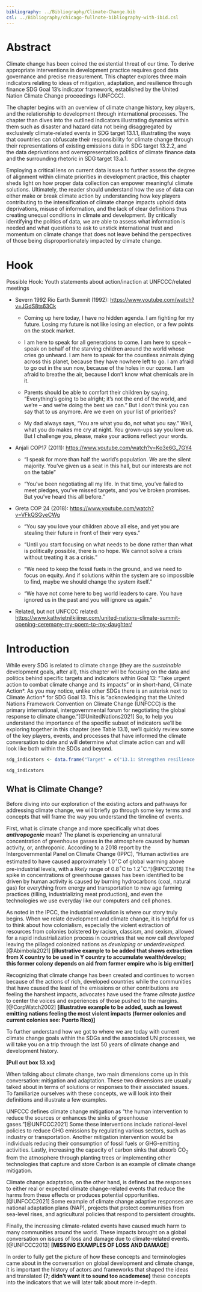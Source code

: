 ```yaml
---
bibliography: ../Bibliography/Climate-Change.bib
csl: ../Bibliography/chicago-fullnote-bibliography-with-ibid.csl
---
```


# Abstract

Climate change has been coined the existential threat of our time. To derive appropriate interventions in development practice requires good data governance and precise measurement. This chapter explores three main indicators relating to ideas of mitigation, adaptation, and resilience through finance SDG Goal 13’s indicator framework, established by the United Nation Climate Change proceedings (UNFCCC). 

The chapter begins with an overview of climate change history, key players, and the relationship to development through international processes. The chapter than dives into the outlined indicators illustrating dynamics within them such as disaster and hazard data not being disaggregated by exclusively climate-related events in SDG target 13.1.1, illustrating the ways that countries can obfuscate their responsibility for climate change through their representations of existing emissions data in SDG target 13.2.2, and the data deprivations and overrepresentation politics of climate finance data and the surrounding rhetoric in SDG target 13.a.1. 

Employing a critical lens on current data issues to further assess the degree of alignment within climate priorities in development practice, this chapter sheds light on how proper data collection can empower meaningful climate solutions. Ultimately, the reader should understand how the use of data can either make or break climate action by understanding how key players contributing to the intensification of climate change impacts uphold data deprivations, misuse of information, and the lack of clear definitions thus creating unequal conditions in climate and development. By critically identifying the politics of data, we are able to assess what information is needed and what questions to ask to unstick international trust and momentum on climate change that does not leave behind the perspectives of those being disproportionately impacted by climate change. 

# Hook

Possible Hook: Youth statements about action/inaction at UNFCCC/related meetings

-   Severn 1992 Rio Earth Summit (1992): <https://www.youtube.com/watch?v=JGdS8ts63Ck>

    -   Coming up here today, I have no hidden agenda. I am fighting for my future. Losing my future is not like losing an election, or a few points on the stock market.

    -   I am here to speak for all generations to come. I am here to speak -- speak on behalf of the starving children around the world whose cries go unheard. I am here to speak for the countless animals dying across this planet, because they have nowhere left to go. I am afraid to go out in the sun now, because of the holes in our ozone. I am afraid to breathe the air, because I don't know what chemicals are in it.

    -   Parents should be able to comfort their children by saying, "Everything's going to be alright; it's not the end of the world, and we're -- and we're doing the best we can." But I don't think you can say that to us anymore. Are we even on your list of priorities?

    -   My dad always says, "You are what you do, not what you say." Well, what you do makes me cry at night. You grown-ups say you love us. But I challenge you, please, make your actions reflect your words.

-   Anjali COP17 (2011): <https://www.youtube.com/watch?v=Ko3e6G_7GY4>

    -   "I speak for more than half the world's population. We are the silent majority. You've given us a seat in this hall, but our interests are not on the table"

    -   "You've been negotiating all my life. In that time, you've failed to meet pledges, you've missed targets, and you've broken promises. But you've heard this all before."

-   Greta COP 24 (2018): <https://www.youtube.com/watch?v=VFkQSGyeCWg>

    -   "You say you love your children above all else, and yet you are stealing their future in front of their very eyes."

    -   "Until you start focusing on what needs to be done rather than what is politically possible, there is no hope. We cannot solve a crisis without treating it as a crisis."

    -   "We need to keep the fossil fuels in the ground, and we need to focus on equity. And if solutions within the system are so impossible to find, maybe we should change the system itself."

    -   "We have not come here to beg world leaders to care. You have ignored us in the past and you will ignore us again."

-   Related, but not UNFCCC related: <https://www.kathyjetnilkijiner.com/united-nations-climate-summit-opening-ceremony-my-poem-to-my-daughter/>

# Introduction

While every SDG is related to climate change (they are the *sustainable* development goals, after all), this chapter will be focusing on the data and politics behind specific targets and indicators within Goal 13: "Take urgent action to combat climate change and its impacts" or in short-hand, Climate Action\*. As you may notice, unlike other SDGs there is an asterisk next to Climate Action\* for SDG Goal 13. This is "acknowledging that the United Nations Framework Convention on Climate Change (UNFCCC) is the primary international, intergovernmental forum for negotiating the global response to climate change."[@UnitedNations2021] So, to help you understand the importance of the specific subset of indicators we'll be exploring together in this chapter (see Table 13.1), we'll quickly review some of the key players, events, and processes that have informed the climate conversation to date and will determine what climate action can and will look like both within the SDGs and beyond.




```r
sdg_indicators <- data.frame("Target" = c("13.1: Strengthen resilience and adaptive capacity to climate-related hazards and natural disasters in all countries", "13.2: Integrate climate change measures into national policies, strategies and planning", "13.a: Implement the commitment undertaken by developed-country parties to the United Nations Framework Convention on Climate Change to a goal of mobilizing jointly $100 billion annually by 2020 from all sources to address the needs of developing countries in the context of meaningful mitigation actions and transparency on implementation and fully operationalize the Green Climate Fund through its capitalization as soon as possible"), "Indicator" = c("13.1.1: Number of deaths, missing persons and directly affected persons attributed to disasters per 100,000 population", "13.2.2: Total greenhouse gas emissions per year", "13.a.1: Amounts provided and mobilized in United States dollars per year in relation to the continued existing collective mobilization goal of the $100 billion commitment through to 2025"))

sdg_indicators
```


## What is Climate Change?

Before diving into our exploration of the existing actors and pathways for addressing climate change, we will briefly go through some key terms and concepts that will frame the way you understand the timeline of events. 

First, what is climate change and more specifically what does ___anthropogenic___ mean? The planet is experiencing an unnatural concentration of greenhouse gasses in the atmosphere caused by human activity, or, anthroponic. According to a 2018 report by the Intergovernmental Panel on Climate Change (IPPC), "Human activities are estimated to have caused approximately 1.0$^\circ$C of global warming above pre-industrial levels, with a _likely_ range of 0.8$^\circ$C to 1.2$^\circ$C."[@IPCC2018] The spike in concentrations of greenhouse gasses has been identified to be driven by human activity is caused by burning hydrocarbons (coal, natural gas) for everything from energy and transportation to new age farming practices (tilling, industrializing meat production), and even the technologies we use everyday like our computers and cell phones. 

As noted in the IPCC, the industrial revolution is where our story truly begins. When we relate development and climate change, it is helpful for us to think about how colonialism, especially the violent extraction of resources from colonies bolstered by racism, classism, and sexism, allowed for a rapid industrialization process in countries that we now call _developed_ leaving the pillaged colonized nations as _developing_ or _underdeveloped_.[@Abimbola2021]  __[illustrative example to be added that shows extraction from X country to be used in Y country to accumulate wealth/develop; this former colony depends on aid from former empire who is big emitter]__

Recognizing that climate change has been created and continues to worsen because of the actions of rich, developed countries while the communities that have caused the least of the emissions or other contributions are feeling the harshest impacts, advocates have used the frame _climate justice_ to center the voices and experiences of those pushed to the margins.[@CorpWatch2002] __[illustrative example to be added, such as lowest emitting nations feeling the most violent impacts (former colonies and current colonies see: Puerto Rico)]__ 

To further understand how we got to where we are today with current climate change goals within the SDGs and the associated UN processes, we will take you on a trip through the last 50 years of climate change and development history. 

__[Pull out box 13.xx]__ 


When talking about climate change, two main dimensions come up in this conversation: mitigation and adaptation. These two dimensions are usually talked about in terms of solutions or responses to their associated issues. To familiarize ourselves with these concepts, we will look into their definitions and illustrate a few examples.

UNFCCC defines climate change mitigation as "the human intervention to reduce the sources or enhances the sinks of greenhouse gases."[@UNFCCC2021] Some these interventions include national-level policies to reduce GHG emissions by regulating various sectors, such as industry or transportation. Another mitigation intervention would be individuals reducing their consumption of fossil fuels or GHG-emitting activities. Lastly, increasing the capacity of carbon sinks that absorb CO~2~ from the atmosphere through planting trees or implementing other technologies that capture and store Carbon is an example of climate change mitigation.

Climate change adaptation, on the other hand, is defined as the responses to either real or expected climate change-related events that reduce the harms from these effects or produces potential opportunities.[@UNFCCC2021] Some example of climate change adaptive responses are national adaptation plans (NAP), projects that protect communities from sea-level rises, and agricultural policies that respond to persistent droughts.

Finally, the increasing climate-related events have caused much harm to many communities around the world. These impacts brought on a global conversation on issues of loss and damage due to climate-related events.[@UNFCCC2013] **[MISSING EXAMPLES OF LOSS AND DAMAGE]**

In order to fully get the picture of how these concepts and terminologies came about in the conversation on global development and climate change, it is important the history of actors and frameworks that shaped the ideas and translated **(?; didn't want it to sound too academese)** these concepts into the indicators that we will later talk about more in-depth.

